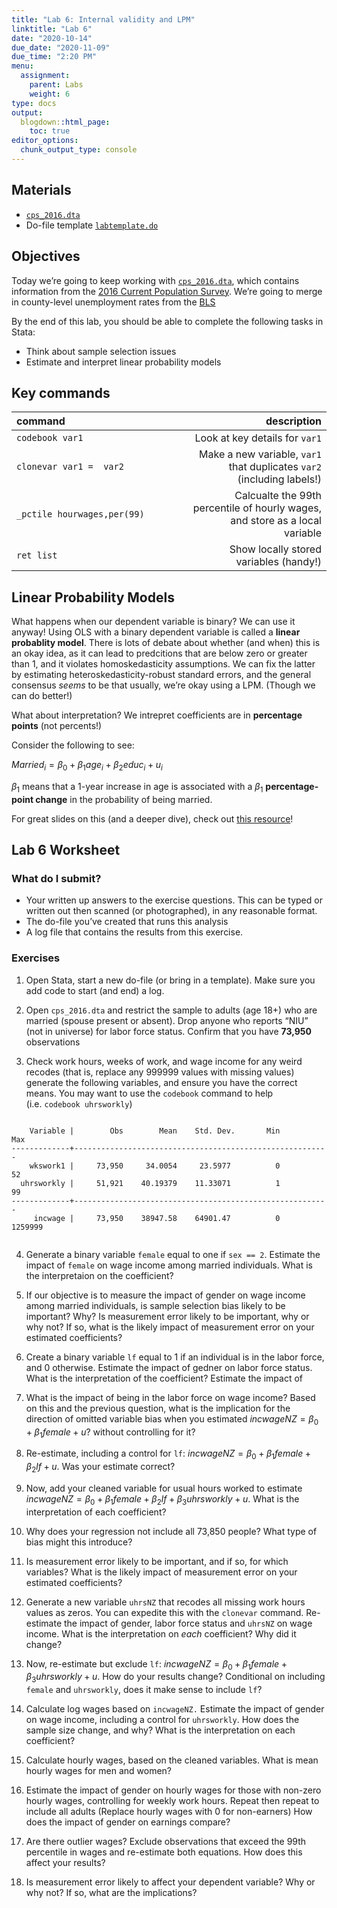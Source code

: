 ```yaml
---
title: "Lab 6: Internal validity and LPM"
linktitle: "Lab 6"
date: "2020-10-14"
due_date: "2020-11-09"
due_time: "2:20 PM"
menu:
  assignment:
    parent: Labs
    weight: 6
type: docs
output:
  blogdown::html_page:
    toc: true
editor_options: 
  chunk_output_type: console
---
```

## Materials {#materials .unnumbered}

- [`cps_2016.dta`](../materials/cps_2016.dta)
- Do-file template [`labtemplate.do`](../materials/labtemplate_f20.do) 


## Objectives {#objectives .unnumbered}


Today we're going to keep working with [`cps_2016.dta`](../materials/cps_2016.dta), which
contains information from the [2016 Current Population Survey](https://cps.ipums.org/cps/). We're going to merge in county-level unemployment rates from the [BLS](https://www.bls.gov/lau/tables.htm)


By the end of this lab, you should be able to complete the following
tasks in Stata:


-   Think about sample selection issues
-   Estimate and interpret linear probability models 


## Key commands  {#key-commands .unnumbered}



|command|description|
| :------------- | ----------: |
`codebook var1` | Look at key details for `var1`|
| `clonevar var1 =  var2` | Make a new variable, `var1` that duplicates `var2` (including labels!)|
|`_pctile hourwages,per(99)` | Calcualte the 99th percentile of hourly wages, and store as a local variable|
| `ret list`| Show locally stored variables (handy!)|

## Linear Probability Models {#lpm .unnumbered}

What happens when our dependent variable is binary? We can use it anyway! Using OLS with a binary dependent variable is called a **linear probablity model**. There is lots of debate about whether (and when) this is an okay idea, as it can lead to predcitions that are below zero or greater than 1, and it violates homoskedasticity assumptions. We can fix the latter by estimating heteroskedasticity-robust standard errors, and the general consensus *seems* to be that usually, we're okay using a LPM. (Though we can do better!)

What about interpretation? We intrepret coefficients are in **percentage points** (not percents!)

Consider the following to see:

$Married_i = \beta_0 + \beta_1 age_i + \beta_2 educ_i + u_i$

$\beta_1$ means that a 1-year increase in age is associated with a $\beta_1$ **percentage-point change** in the probability of being married. 


For great slides on this (and a deeper dive), check out [this resource](https://nickch-k.github.io/EconometricsSlides/Week_08/Week_08_Limited_Dependent_Variables.html)!


## Lab 6 Worksheet
### What do I submit?

   - Your written up answers to the exercise questions. This can be typed or written out then scanned (or photographed), in any reasonable format.
   -  The do-file you’ve created that runs this analysis
   -  A log file that contains the results from this exercise.

### Exercises



1.  Open Stata, start a new do-file (or bring in a template). Make sure
    you add code to start (and end) a log.

2.  Open `cps_2016.dta` and restrict the sample to adults (age 18+) who are married (spouse present or absent). Drop anyone who reports "NIU" (not in universe) for labor force status. Confirm that you have **73,950** observations

3. Check work hours, weeks of work, and wage income for any weird recodes (that is, replace any 999999 values with missing values)  generate the following variables, and ensure you have the correct means. You may want to use the `codebook` command to help (i.e. `codebook uhrsworkly`)

```

    Variable |        Obs        Mean    Std. Dev.       Min        Max
-------------+---------------------------------------------------------
    wkswork1 |     73,950     34.0054     23.5977          0         52
  uhrsworkly |     51,921    40.19379    11.33071          1         99
-------------+---------------------------------------------------------
     incwage |     73,950    38947.58    64901.47          0    1259999


```


4. Generate a binary variable `female` equal to one if `sex == 2`. Estimate the impact of `female` on wage income among married individuals. What is the interpretaion on the coefficient? 

5. If our objective is to measure the impact of gender on wage income among married individuals, is sample selection bias likely to be important? Why? Is measurement error likely to be important, why or why not? If so, what is the likely impact of measurement error on your estimated coefficients?

6. Create a binary variable `lf` equal to 1 if an individual is in the labor force, and 0 otherwise. Estimate the impact of gedner on labor force status. What is the interpretation of the coefficient? Estimate the impact of 

7. What is the impact of being in the labor force on wage income? Based on this and the previous question, what is the implication for the direction of omitted variable bias when you estimated $incwageNZ = \beta_0 + \beta_1 female + u$? without controlling for it? 


8. Re-estimate, including a control for `lf`: $incwageNZ = \beta_0 + \beta_1 female + \beta_2 lf + u$. Was your estimate correct? 


9. Now, add your cleaned variable for usual hours worked to estimate $incwageNZ = \beta_0 + \beta_1 female + \beta_2 lf + \beta_3 uhrsworkly + u$. What is the interpretation of each coefficient?

10. Why does your regression not include all 73,850 people? What type of bias might this introduce?


11.  Is measurement error likely to be important, and if so, for which variables? What is the likely impact of measurement error on your estimated coefficients?


12. Generate a new variable `uhrsNZ` that recodes all missing work hours values as zeros. You can expedite this with the `clonevar` command. Re-estimate the impact of gender, labor force status and `uhrsNZ` on wage income. What is the interpretation on *each* coefficient? Why did it change?

13. Now, re-estimate but exclude `lf`: $incwageNZ = \beta_0 + \beta_1 female + \beta_3 uhrsworkly + u$. How do your results change? Conditional on including `female` and `uhrsworkly`, does it make sense to include `lf`? 

11. Calculate log wages based on `incwageNZ.` Estimate the impact of gender on wage income, including a control for `uhrsworkly`. How does the sample size change, and why? What is the interpretation on each coefficient? 

12. Calculate hourly wages, based on the cleaned variables. What is mean hourly wages for men and women? 

13. Estimate the impact of gender on hourly wages for those with non-zero hourly wages, controlling for weekly work hours.  Repeat then repeat to include all adults (Replace hourly wages with 0 for non-earners) How does the impact of gender on earnings compare? 

14. Are there outlier wages? Exclude observations that exceed the 99th percentile in wages and re-estimate both equations. How does this affect your results?

14. Is measurement error likely to affect your dependent variable? Why or why not? If so, what are the implications? 







